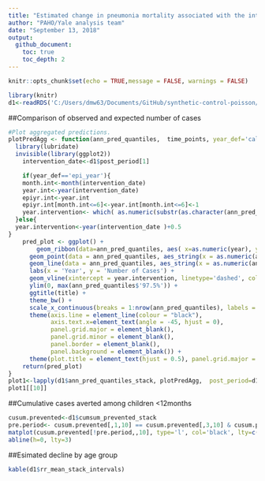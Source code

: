 ```yaml
---
title: "Estimated change in pneumonia mortality associated with the introduction of PCV10 In Brazil"
author: "PAHO/Yale analysis team"
date: "September 13, 2018"
output:
  github_document:
    toc: true
    toc_depth: 2
---
```


```r
knitr::opts_chunk$set(echo = TRUE,message = FALSE, warnings = FALSE)
```

```r
library(knitr)
d1<-readRDS('C:/Users/dmw63/Documents/GitHub/synthetic-control-poisson/Results_Brazil_2018-09-13-213318/BrazilStack estimates.rds')
```

##Comparison of observed and expected number of cases

```r

#Plot aggregated predictions.
plotPredAgg <- function(ann_pred_quantiles,  time_points, year_def='cal_year' ,post_period,  outcome_plot, title = NULL, sensitivity_pred_quantiles = NULL, sensitivity_title = 'Sensitivity Plots', plot_sensitivity = FALSE) {
  library(lubridate)
  invisible(library(ggplot2))
    intervention_date<-d1$post_period[1]

    if(year_def=='epi_year'){
    month.int<-month(intervention_date)
    year.int<-year(intervention_date)
    epiyr.int<-year.int
    epiyr.int[month.int<=6]<-year.int[month.int<=6]<-1
    year.intervention<- which( as.numeric(substr(as.character(ann_pred_quantiles$year),1,4))==epiyr.int) - 0.5
  }else{
  year.intervention<-year(intervention_date )+0.5
}
    pred_plot <- ggplot() + 
        geom_ribbon(data=ann_pred_quantiles, aes( x=as.numeric(year), ymin=ann_pred_quantiles$'2.5%', ymax=ann_pred_quantiles$'97.5%'), alpha=0.5, fill='lightgray')+
      geom_point(data = ann_pred_quantiles, aes_string(x = as.numeric(ann_pred_quantiles$year), y = ann_pred_quantiles$obs)) +
      geom_line(data = ann_pred_quantiles, aes_string(x = as.numeric(ann_pred_quantiles$year), y = ann_pred_quantiles$'50%'), linetype = 'solid', color = 'black') + 
      labs(x = 'Year', y = 'Number of Cases') + 
      geom_vline(xintercept = year.intervention, linetype='dashed', color='gray')+
      ylim(0, max(ann_pred_quantiles$'97.5%')) +
      ggtitle(title) + 
      theme_bw() +
      scale_x_continuous(breaks = 1:nrow(ann_pred_quantiles), labels = levels(ann_pred_quantiles$year)) + 
      theme(axis.line = element_line(colour = "black"),
            axis.text.x=element_text(angle = -45, hjust = 0),
            panel.grid.major = element_blank(),
            panel.grid.minor = element_blank(),
            panel.border = element_blank(),
            panel.background = element_blank()) +
      theme(plot.title = element_text(hjust = 0.5), panel.grid.major = element_blank(), panel.grid.minor = element_blank())
    return(pred_plot)
}
plot1<-lapply(d1$ann_pred_quantiles_stack, plotPredAgg,  post_period=d1$post_period, time_points=d1$time_points)
plot1[[10]]
```



##Cumulative cases averted among children <12months

```r
cusum.prevented<-d1$cumsum_prevented_stack
pre.period<- cusum.prevented[,1,10] == cusum.prevented[,3,10] & cusum.prevented[,1,10]==0
matplot(cusum.prevented[!pre.period,,10], type='l', col='black', lty=c(2,1,2), bty='l', xlab= 'Months since introduction of PCV',ylab='Cases averted')
abline(h=0, lty=3)
```

##Esimated decline by age group

```r
kable(d1$rr_mean_stack_intervals)
```